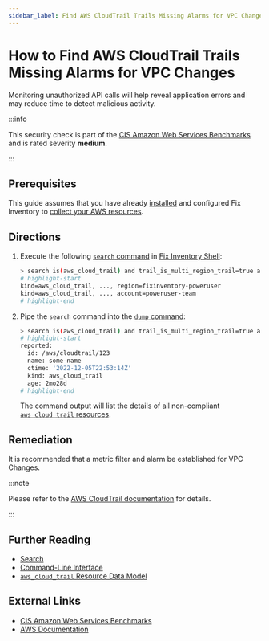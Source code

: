 ```yaml
---
sidebar_label: Find AWS CloudTrail Trails Missing Alarms for VPC Changes
---
```


# How to Find AWS CloudTrail Trails Missing Alarms for VPC Changes

Monitoring unauthorized API calls will help reveal application errors and may reduce time to detect malicious activity.

:::info

This security check is part of the [CIS Amazon Web Services Benchmarks](https://cisecurity.org/benchmark/amazon_web_services) and is rated severity **medium**.

:::

## Prerequisites

This guide assumes that you have already [installed](../../../getting-started/install/index.mdx) and configured Fix Inventory to [collect your AWS resources](../../../how-to-guides/data-sources/collect-aws-resource-data.mdx).

## Directions

1. Execute the following [`search` command](../../../reference/cli/search.mdx) in [Fix Inventory Shell](../../../reference/components/shell.mdx):

   ```bash
   > search is(aws_cloud_trail) and trail_is_multi_region_trail=true and trail_status.is_logging=true with(empty, --> is(aws_cloudwatch_log_group) with(any, --> is(aws_cloudwatch_metric_filter) and filter_pattern~"\s*\$\.eventName\s*=\s*CreateVpc.+\$\.eventName\s*=\s*DeleteVpc.+\$\.eventName\s*=\s*ModifyVpcAttribute.+\$\.eventName\s*=\s*AcceptVpcPeeringConnection.+\$\.eventName\s*=\s*CreateVpcPeeringConnection.+\$\.eventName\s*=\s*DeleteVpcPeeringConnection.+\$\.eventName\s*=\s*RejectVpcPeeringConnection.+\$\.eventName\s*=\s*AttachClassicLinkVpc.+\$\.eventName\s*=\s*DetachClassicLinkVpc.+\$\.eventName\s*=\s*DisableVpcClassicLink.+\$\.eventName\s*=\s*EnableVpcClassicLink"))
   # highlight-start
   ​kind=aws_cloud_trail, ..., region=fixinventory-poweruser
   ​kind=aws_cloud_trail, ..., account=poweruser-team
   # highlight-end
   ```

2. Pipe the `search` command into the [`dump` command](../../../reference/cli/dump.mdx):

   ```bash
   > search is(aws_cloud_trail) and trail_is_multi_region_trail=true and trail_status.is_logging=true with(empty, --> is(aws_cloudwatch_log_group) with(any, --> is(aws_cloudwatch_metric_filter) and filter_pattern~"\s*\$\.eventName\s*=\s*CreateVpc.+\$\.eventName\s*=\s*DeleteVpc.+\$\.eventName\s*=\s*ModifyVpcAttribute.+\$\.eventName\s*=\s*AcceptVpcPeeringConnection.+\$\.eventName\s*=\s*CreateVpcPeeringConnection.+\$\.eventName\s*=\s*DeleteVpcPeeringConnection.+\$\.eventName\s*=\s*RejectVpcPeeringConnection.+\$\.eventName\s*=\s*AttachClassicLinkVpc.+\$\.eventName\s*=\s*DetachClassicLinkVpc.+\$\.eventName\s*=\s*DisableVpcClassicLink.+\$\.eventName\s*=\s*EnableVpcClassicLink")) | dump
   # highlight-start
   ​reported:
   ​  id: /aws/cloudtrail/123
   ​  name: some-name
   ​  ctime: '2022-12-05T22:53:14Z'
   ​  kind: aws_cloud_trail
   ​  age: 2mo28d
   # highlight-end
   ```

   The command output will list the details of all non-compliant [`aws_cloud_trail` resources](../../../reference/unified-data-model/aws/cloudtrail/aws_cloud_trail.mdx).

## Remediation

It is recommended that a metric filter and alarm be established for VPC Changes.

:::note

Please refer to the [AWS CloudTrail documentation](https://docs.aws.amazon.com/awscloudtrail/latest/userguide/cloudwatch-alarms-for-cloudtrail.html) for details.

:::

## Further Reading

- [Search](../../../reference/search/index.mdx)
- [Command-Line Interface](../../../reference/cli/index.mdx)
- [`aws_cloud_trail` Resource Data Model](../../../reference/unified-data-model/aws/cloudtrail/aws_cloud_trail.mdx)

## External Links

- [CIS Amazon Web Services Benchmarks](https://cisecurity.org/benchmark/amazon_web_services)
- [AWS Documentation](https://docs.aws.amazon.com/awscloudtrail/latest/userguide/cloudwatch-alarms-for-cloudtrail.html)
